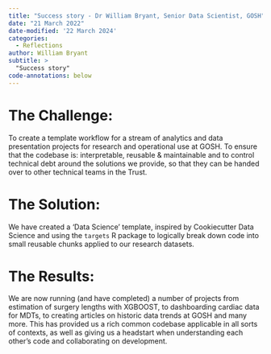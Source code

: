 ```yaml
---
title: "Success story - Dr William Bryant, Senior Data Scientist, GOSH"
date: "21 March 2022"
date-modified: '22 March 2024'
categories:
  - Reflections
author: William Bryant
subtitle: >
  "Success story"
code-annotations: below
---
```


# The Challenge:

To create a template workflow for a stream of analytics and data presentation projects for research and operational use at GOSH.  To ensure that the codebase is: interpretable, reusable & maintainable and to control technical debt around the solutions we provide, so that they can be handed over to other technical teams in the Trust.

# The Solution:

We have created a ‘Data Science’ template, inspired by Cookiecutter Data Science and using the `targets` R package to logically break down code into small reusable chunks applied to our research datasets.

# The Results:

We are now running (and have completed) a number of projects from estimation of surgery lengths with XGBOOST, to dashboarding cardiac data for MDTs, to creating articles on historic data trends at GOSH and many more.  This has provided us a rich common codebase applicable in all sorts of contexts, as well as giving us a headstart when understanding each other’s code and collaborating on development.